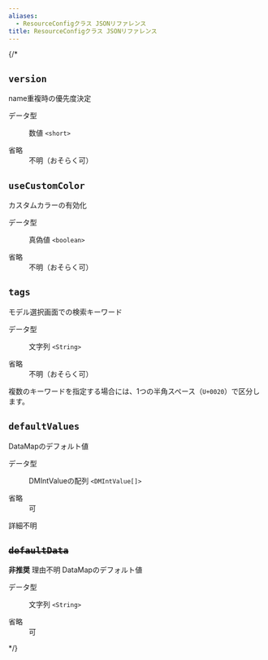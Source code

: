 ```yaml
---
aliases:
  - ResourceConfigクラス JSONリファレンス
title: ResourceConfigクラス JSONリファレンス
---
```


<JsonReference file="ResourceConfig.yaml"/>

{/* <section>

## `version`
name重複時の優先度決定     
<dl>
<dt>データ型</dt>
<dd>

数値 `<short>`
</dd>
<dt>省略</dt>
<dd>不明（おそらく可）</dd>
</dl>
</section>

<section>

## `useCustomColor`       
カスタムカラーの有効化     
<dl>
<dt>データ型</dt>
<dd>

真偽値 `<boolean>`
</dd>
<dt>省略</dt>
<dd>不明（おそらく可）</dd>
</dl>
</section>

<section>

## `tags`
モデル選択画面での検索キーワード
<dl>
<dt>データ型</dt>
<dd>

文字列 `<String>`
</dd>
<dt>省略</dt>
<dd>不明（おそらく可）</dd>
</dl>

複数のキーワードを指定する場合には、1つの半角スペース（`U+0020`）で区分します。
</section>

<section>

## `defaultValues`
DataMapのデフォルト値
<dl>
<dt>データ型</dt>
<dd>

DMIntValueの配列 `<DMIntValue[]>`
</dd>
<dt>省略</dt>
<dd>可</dd>
</dl>

詳細不明
</section>

<section>

## ~~`defaultData`~~
**非推奨** 理由不明
DataMapのデフォルト値
<dl>
<dt>データ型</dt>
<dd>

文字列 `<String>`
</dd>
<dt>省略</dt>
<dd>可</dd>
</dl>
</section> */}